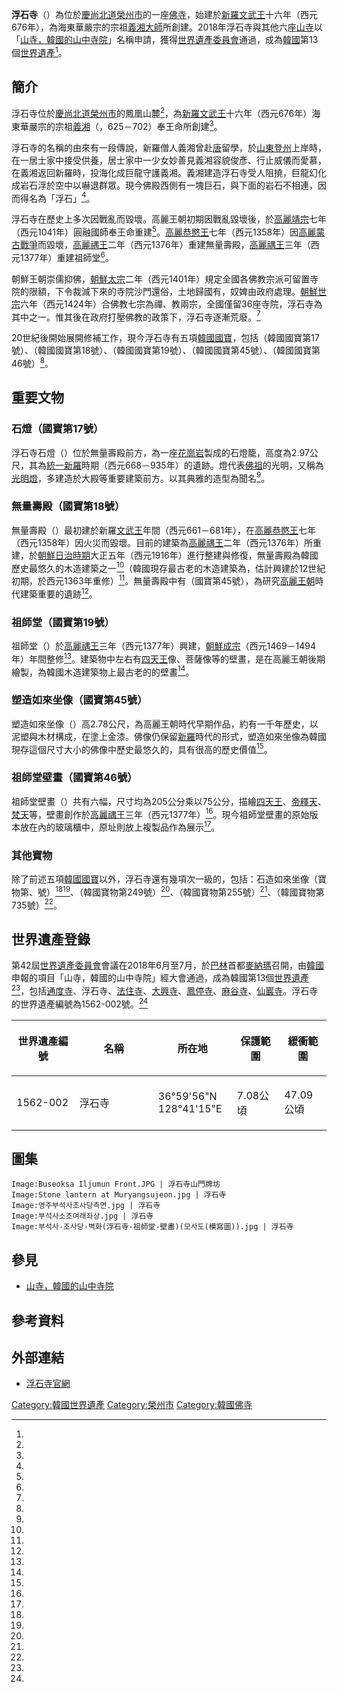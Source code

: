 {{coord|36|59|56|N|128|41|15|E|display=title}}

{{世界文化遺產概要表
| site_img       = File:Muryangsujeon2.jpg
| site_img_capt  = 浮石寺無量壽殿
| site_img_width = 250px
| zh_name        = 浮石寺
| en_name        = Buseoksa
| fr_name        = Buseoksa
| country        = {{ROK}}
| Region         = 亞洲和太平洋地區
| criterion_c    = (iii)
| ID             = 1562-002
| Year           = 2018
| org_url        = http://whc.unesco.org/en/list/1562
| locmapin       = South Korea
| Coordinates    = {{coord|36|59|56|N|128|41|15|E}}
}}

{{Infobox Korean name
|hangul=부석사
|hanja=浮石寺
|rr=Buseoksa
|mr=Buseoksa
}}

'''浮石寺'''（{{kor|諺=부석사|羅=Buseoksa}}）為位於[[慶尚北道|慶尚北道]][[榮州市|榮州市]]的一座[[佛寺|佛寺]]，始建於[[新羅|新羅]][[文武王_(新羅)|文武王]]十六年（西元676年），為海東華嚴宗的宗祖[[義湘|義湘大師]]所創建。2018年浮石寺與其他六座[[山寺_(韓國)|山寺]]以「[[山寺，韓國的山中寺院|山寺，韓國的山中寺院]]」名稱申請，獲得[[世界遺產委員會|世界遺產委員會]]通過，成為[[大韓民國|韓國]]第13個[[世界遺產|世界遺產]]<ref name="UNESCO_1562"/>。

==簡介==

浮石寺位於[[慶尚北道|慶尚北道]][[榮州市|榮州市]]{{lk|浮石面|부석면 (영주시)}}的鳳凰山麓<ref name="韓国のお寺"/>，為[[新羅|新羅]][[文武王_(新羅)|文武王]]十六年（西元676年）海東華嚴宗的宗祖[[義湘|義湘]]（{{lang|ko|의상}}，625－702）奉王命所創建<ref name="韓國觀光公社_浮石寺"/>。

浮石寺的名稱的由來有一段傳說，新羅僧人義湘曾赴[[唐朝|唐]]留學，於[[山東|山東]][[登州|登州]]上岸時，在一居士家中接受供養，居士家中一少女妙善見義湘容貌俊彥、行止威儀而愛慕，在義湘返回新羅時，投海化成巨龍守護義湘。義湘建造浮石寺受人阻撓，巨龍幻化成岩石浮於空中以嚇退群眾。現今佛殿西側有一塊巨石，與下面的岩石不相連，因而得名為「浮石」<ref name="浮石寺_台灣學佛網"/>。

浮石寺在歷史上多次因戰亂而毀壞。高麗王朝初期因戰亂毀壞後，於[[高麗靖宗|高麗靖宗]]七年（西元1041年）圓融國師奉王命重建<ref name="浮石寺_佛光大辭典"/>。[[高麗恭愍王|高麗恭愍王]]七年（西元1358年）因[[蒙古入侵高麗|高麗蒙古戰爭]]而毀壞，[[高麗禑王|高麗禑王]]二年（西元1376年）重建無量壽殿，[[高麗禑王|高麗禑王]]三年（西元1377年）重建祖師堂<ref name="浮石寺_韓國旅遊發展局"/>。

朝鮮王朝崇儒抑佛，[[朝鮮太宗|朝鮮太宗]]二年（西元1401年）規定全國各佛教宗派可留置寺院的限額，下令裁減下來的寺院沙門還俗，土地歸國有，奴婢由政府處理。[[朝鮮世宗|朝鮮世宗]]六年（西元1424年）合佛教七宗為禪、教兩宗，全國僅留36座寺院，浮石寺為其中之一。惟其後在政府打壓佛教的政策下，浮石寺逐漸荒廢。<ref name="佛教大事年表"/>

20世紀後開始展開修補工作，現今浮石寺有五項[[韓國國寶|韓國國寶]]，包括{{lk|浮石寺石燈|영주 부석사 무량수전 앞 석등|石燈}}（韓國國寶第17號）、{{lk|無量壽殿|영주 부석사 무량수전}}（韓國國寶第18號）、{{lk|祖師堂|영주 부석사 조사당}}（韓國國寶第19號）、{{lk|塑造如來坐像|영주 부석사 소조여래좌상}}（韓國國寶第45號）、{{lk|祖師堂壁畫|영주 부석사 조사당 벽화}}（韓國國寶第46號）<ref name="浮石寺_koreatriptips"/>。

==重要文物==
===石燈（國寶第17號）===

浮石寺石燈（{{lang|ko|부석사 석등}}）位於無量壽殿前方，為一座[[花崗岩|花崗岩]]製成的石燈籠，高度為2.97公尺，其為[[統一新羅|統一新羅]]時期（西元668－935年）的遺跡。燈代表[[佛祖|佛祖]]的光明，又稱為[[光明燈|光明燈]]，多建造於大殿等重要建築前方。{{lk|浮石寺石燈|영주 부석사 무량수전 앞 석등|浮石寺石燈}}以其典雅的造型為聞名<ref name="heritage_17"/>。

===無量壽殿（國寶第18號）===

無量壽殿（{{lang|ko|무량수전}}）最初建於新羅[[文武王_(新羅)|文武王]]年間（西元661－681年），在[[高麗恭愍王|高麗恭愍王]]七年（西元1358年）因火災而毀壞。目前的建築為[[高麗禑王|高麗禑王]]二年（西元1376年）所重建，於[[朝鮮日治時期|朝鮮日治時期]]大正五年（西元1916年）進行整建與修復，無量壽殿為韓國歷史最悠久的木造建築之一<ref name="浮石寺_koreatriptips"/>（韓國現存最古老的木造建築為{{lk|鳳停寺極樂殿|안동 봉정사 극락전}}，估計興建於12世紀初期，於西元1363年重修）<ref name="heritage_15"/>。無量壽殿中有{{lk|塑造如來坐像|영주 부석사 소조여래좌상}}（國寶第45號），為研究[[高麗王朝|高麗王朝]]時代建築重要的遺跡<ref name="heritage_18"/>。

===祖師堂（國寶第19號）===

祖師堂（{{lang|ko|조사당}}）於[[高麗禑王|高麗禑王]]三年（西元1377年）興建，[[朝鮮成宗|朝鮮成宗]]（西元1469－1494年）年間整修<ref name="heritage_19"/>。建築物中左右有[[四大天王|四天王]]像、菩薩像等的壁畫，是在高麗王朝後期繪製，為韓國木造建築物上最古老的的壁畫<ref name="浮石寺_koreatriptips"/>。

===塑造如來坐像（國寶第45號）===

塑造如來坐像（{{lang|ko|소조여래좌상}}）高2.78公尺，為高麗王朝時代早期作品，約有一千年歷史，以泥塑與木材構成，在塗上金漆。佛像仍保留[[新羅|新羅]]時代的形式，塑造如來坐像為韓國現存這個尺寸大小的佛像中歷史最悠久的，具有很高的歷史價值<ref name="heritage_45"/>。

===祖師堂壁畫（國寶第46號）===

祖師堂壁畫（{{lang|ko|조사당 벽화}}）共有六幅，尺寸均為205公分乘以75公分，描繪[[四天王|四天王]]、[[帝釋天|帝釋天]]、[[梵天|梵天]]等，壁畫創作於[[高麗禑王|高麗禑王]]三年（西元1377年）<ref name="heritage_46"/>。現今祖師堂壁畫的原始版本放在{{lk|無量壽殿|영주 부석사 무량수전}}內的玻璃櫃中，原址則放上複製品作為展示<ref name="heritage_19"/>。

===其他寶物===

除了前述五項[[韓國國寶|韓國國寶]]以外，浮石寺還有幾項次一級的{{lk|韓國寶物|대한민국의 보물}}，包括：石造如來坐像（寶物第{{lk|浮石寺石造如來坐像|영주 북지리 석조여래좌상 (동불상)|220-1}}、{{lk|浮石寺石造如來坐像|영주 북지리 석조여래좌상 (서불상)|220-2}}號）<ref name="heritage_t220-1"/><ref name="heritage_t220-2"/>、{{lk|浮石寺三層石塔|영주 부석사 삼층석탑 (보물)|三層石塔}}（韓國寶物第249號）<ref name="heritage_t249"/>、{{lk|浮石寺幢竿支柱|영주 부석사 당간지주|幢竿支柱}}（韓國寶物第255號）<ref name="heritage_t255"/>、{{lk|浮石寺高麗刻板|영주 부석사 고려목판|高麗刻板}}（韓國寶物第735號）<ref name="heritage_t735"/>。

==世界遺產登錄==

第42屆[[世界遺產委員會|世界遺產委員會]]會議在2018年6月至7月，於[[巴林|巴林]]首都[[麥納瑪|麥納瑪]]召開，由[[大韓民國|韓國]]申報的項目「山寺，韓國的山中寺院」經大會通過，成為韓國第13個[[世界遺產|世界遺產]]<ref name="ETToday_180701"/>，包括[[通度寺|通度寺]]、浮石寺、[[法住寺_(韓國)|法住寺]]、[[大興寺_(海南郡)|大興寺]]、[[鳳停寺|鳳停寺]]、[[麻谷寺|麻谷寺]]、[[仙巖寺|仙巖寺]]。浮石寺的世界遺產編號為1562-002號。<ref name="UNESCO_1562"/>

{{世界遺產基準|3}}

{| class="wikitable" width="70%" style="text-align:center"
|+
! style= "width:20%" | 世界遺產編號
! style= "width:25%" | 名稱
! style= "width:25%" | 所在地
! style= "width:15%" | 保護範圍
!緩衝範圍
|-
|1562-002
|浮石寺
|36°59'56"N 128°41'15"E
|7.08公頃
|47.09公頃
|}

==圖集==

<gallery mode="packed">
 Image:Buseoksa Iljumun Front.JPG | 浮石寺山門牌坊
 Image:Stone lantern at Muryangsujeon.jpg | 浮石寺{{lk|浮石寺石燈|영주 부석사 무량수전 앞 석등|石燈}}
 Image:영주부석사조사당측면.jpg | 浮石寺{{lk|祖師堂|영주 부석사 조사당}}
 Image:부석사소조여래좌상.jpg | 浮石寺{{lk|塑造如來坐像|영주 부석사 소조여래좌상}}
 Image:부석사-조사당-벽화(浮石寺-祖師堂-壁畵)(모사도(模寫圖)).jpg | 浮石寺{{lk|祖師堂壁畫|영주 부석사 조사당 벽화}}
</gallery>

==參見==
* [[山寺，韓國的山中寺院|山寺，韓國的山中寺院]]

==參考資料==

{{Reflist|30em|refs=

<ref name="ETToday_180701">{{cite web | url=https://www.ettoday.net/dalemon/post/36645 | title=「世界文化遺產」名單出爐！南韓七大古剎入選 朝鮮佛教文化之美 | author=羅小編 | publisher=[[ETtoday新聞雲|ETtoday新聞雲]] | date=2018-07-01 | accessdate=2020-10-30 | language=zh-tw | archive-date=2020-07-22 | archive-url=https://web.archive.org/web/20200722031624/https://www.ettoday.net/dalemon/post/36645 | dead-url=no }}</ref>

<ref name="heritage_15">{{cite web | url=http://www.heritage.go.kr/heri/cul/culSelectDetail.do?VdkVgwKey=11,00150000,37&pageNo=1_1_1_1 | title=안동 봉정사 극락전 (安東 鳳停寺 極樂殿) | publisher=[[文化財廳|文化財廳]] | accessdate=2020-10-30 | language=ko | archive-date=2020-10-31 | archive-url=https://web.archive.org/web/20201031030224/http://www.heritage.go.kr/heri/cul/culSelectDetail.do?VdkVgwKey=11%2C00150000%2C37&pageNo=1_1_1_1 | dead-url=no }}</ref>

<ref name="heritage_17">{{cite web | url=http://www.heritage.go.kr/heri/cul/culSelectDetail.do?VdkVgwKey=11,00170000,37&pageNo=1_1_1_1 | title=영주 부석사 무량수전 앞 석등 (榮州 浮石寺 無量壽殿 앞 石燈) | publisher=[[文化財廳|文化財廳]] | accessdate=2020-10-30 | language=ko | archive-date=2020-07-22 | archive-url=https://web.archive.org/web/20200722032540/http://www.heritage.go.kr/heri/cul/culSelectDetail.do?VdkVgwKey=11,00170000,37&pageNo=1_1_1_1 | dead-url=no }}</ref>

<ref name="heritage_18">{{cite web | url=http://www.heritage.go.kr/heri/cul/culSelectDetail.do?VdkVgwKey=11,00180000,37&pageNo=1_1_1_1 | title=영주 부석사 무량수전 (榮州 浮石寺 無量壽殿) | publisher=[[文化財廳|文化財廳]] | accessdate=2020-10-30 | language=ko | archive-date=2020-07-22 | archive-url=https://web.archive.org/web/20200722101424/http://www.heritage.go.kr/heri/cul/culSelectDetail.do?VdkVgwKey=11,00180000,37&pageNo=1_1_1_1 | dead-url=no }}</ref>

<ref name="heritage_19">{{cite web | url=http://www.heritage.go.kr/heri/cul/culSelectDetail.do?VdkVgwKey=11,00190000,37&pageNo=1_1_1_1 | title=영주 부석사 조사당 (榮州 浮石寺 祖師堂) | publisher=[[文化財廳|文化財廳]] | accessdate=2020-10-30 | language=ko | archive-date=2020-07-22 | archive-url=https://web.archive.org/web/20200722032722/http://www.heritage.go.kr/heri/cul/culSelectDetail.do?VdkVgwKey=11,00190000,37&pageNo=1_1_1_1 | dead-url=no }}</ref>

<ref name="heritage_45">{{cite web | url=http://www.heritage.go.kr/heri/cul/culSelectDetail.do?VdkVgwKey=11,00450000,37&pageNo=1_1_1_1 | title=영주 부석사 소조여래좌상 (榮州 浮石寺 塑造如來坐像) | publisher=[[文化財廳|文化財廳]] | accessdate=2020-10-30 | language=ko | archive-date=2020-07-22 | archive-url=https://web.archive.org/web/20200722031652/http://www.heritage.go.kr/heri/cul/culSelectDetail.do?VdkVgwKey=11,00450000,37&pageNo=1_1_1_1 | dead-url=no }}</ref>

<ref name="heritage_46">{{cite web | url=http://www.heritage.go.kr/heri/cul/culSelectDetail.do?VdkVgwKey=11,00460000,37&pageNo=1_1_1_1 | title=부석사 조사당 벽화 (浮石寺 祖師堂 壁畵) | publisher=[[文化財廳|文化財廳]] | accessdate=2020-10-30 | language=ko | archive-date=2020-11-04 | archive-url=https://web.archive.org/web/20201104171011/http://www.heritage.go.kr/heri/cul/culSelectDetail.do?VdkVgwKey=11,00460000,37&pageNo=1_1_1_1 | dead-url=no }}</ref>

<ref name="heritage_t220-1">{{cite web | url=http://www.heritage.go.kr/heri/cul/culSelectDetail.do?VdkVgwKey=12,02200100,37&pageNo=1_1_1_1 | title=보물 제220-1호 영주 북지리 석조여래좌상 (榮州 北枝里 石造如來坐像) | publisher=[[文化財廳|文化財廳]] | accessdate=2020-10-30 | language=ko | archive-date=2020-11-07 | archive-url=https://web.archive.org/web/20201107115815/http://www.heritage.go.kr/heri/cul/culSelectDetail.do?VdkVgwKey=12,02200100,37&pageNo=1_1_1_1 | dead-url=no }}</ref>

<ref name="heritage_t220-2">{{cite web | url=http://www.heritage.go.kr/heri/cul/culSelectDetail.do?VdkVgwKey=12,02200200,37&pageNo=1_1_1_1 | title=보물 제220-2호 영주 북지리 석조여래좌상 (榮州 北枝里 石造如來坐像) | publisher=[[文化財廳|文化財廳]] | accessdate=2020-10-30 | language=ko | archive-date=2020-11-02 | archive-url=https://web.archive.org/web/20201102201327/http://www.heritage.go.kr/heri/cul/culSelectDetail.do?VdkVgwKey=12,02200200,37&pageNo=1_1_1_1 | dead-url=no }}</ref>

<ref name="heritage_t249">{{cite web | url=http://www.heritage.go.kr/heri/cul/culSelectDetail.do?VdkVgwKey=12,02490000,37&pageNo=1_1_1_1 | title=영주 부석사 삼층석탑 (榮州 浮石寺 三層石塔) | publisher=[[文化財廳|文化財廳]] | accessdate=2020-10-30 | language=ko | archive-date=2020-10-31 | archive-url=https://web.archive.org/web/20201031030225/http://www.heritage.go.kr/heri/cul/culSelectDetail.do?VdkVgwKey=12%2C02490000%2C37&pageNo=1_1_1_1 | dead-url=no }}</ref>

<ref name="heritage_t255">{{cite web | url=http://www.heritage.go.kr/heri/cul/culSelectDetail.do?VdkVgwKey=12,02550000,37&pageNo=1_1_1_1 | title=영주 부석사 당간지주 (榮州 浮石寺 幢竿支柱) | publisher=[[文化財廳|文化財廳]] | accessdate=2020-10-30 | language=ko | archive-date=2020-10-31 | archive-url=https://web.archive.org/web/20201031030225/http://www.heritage.go.kr/heri/cul/culSelectDetail.do?VdkVgwKey=12%2C02550000%2C37&pageNo=1_1_1_1 | dead-url=no }}</ref>

<ref name="heritage_t735">{{cite web | url=http://www.heritage.go.kr/heri/cul/culSelectDetail.do?VdkVgwKey=12,07350000,37&pageNo=1_1_1_1 | title=영주 부석사 고려목판 (榮州 浮石寺 高麗木板) | publisher=[[文化財廳|文化財廳]] | accessdate=2020-10-30 | language=ko | archive-date=2020-10-31 | archive-url=https://web.archive.org/web/20201031030311/http://www.heritage.go.kr/heri/cul/culSelectDetail.do?VdkVgwKey=12%2C07350000%2C37&pageNo=1_1_1_1 | dead-url=no }}</ref>

<ref name="UNESCO_1562">{{cite web | url=http://whc.unesco.org/en/list/1562/ | title=Sansa, Buddhist Mountain Monasteries in Korea | publisher=[[聯合國教科文組織|聯合國教科文組織]] | accessdate=2020-10-30 | language=en | archive-date=2020-04-17 | archive-url=https://web.archive.org/web/20200417154539/http://whc.unesco.org/en/list/1562 | dead-url=no }}</ref>

<ref name="浮石寺_koreatriptips">{{cite web | url=http://www.koreatriptips.com/zh-tw/tourist-attractions/332559.html | title=浮石寺[UNESCO世界文化遺產](부석사[유네스코 세계문화유산]) | publisher=koreatriptips | accessdate=2020-10-30 | language=zh-hant | archive-date=2020-07-22 | archive-url=https://web.archive.org/web/20200722105535/http://www.koreatriptips.com/zh-tw/tourist-attractions/332559.html | dead-url=no }}</ref>

<ref name="浮石寺_台灣學佛網">{{cite web | url=http://big5.xuefo.net/nr/article31/307059.html | title=登州少女善妙因愛而成護法神的傳奇故事 | publisher=台灣學佛網 | accessdate=2020-10-30 | language=zh-hant | archive-date=2020-10-31 | archive-url=https://web.archive.org/web/20201031030226/http://big5.xuefo.net/nr/article31/307059.html | dead-url=no }}</ref>

<ref name="浮石寺_佛光大辭典">{{cite web | url=http://buddhaspace.org/dict/fk/data/%25E6%25B5%25AE%25E7%259F%25B3%25E5%25AF%25BA.html | title=浮石寺 | publisher=佛光大辭典 | author=慈怡法師 | accessdate=2020-10-30 | language=zh-hant | archive-date=2020-10-31 | archive-url=https://web.archive.org/web/20201031030226/http://buddhaspace.org/dict/fk/data/%25E6%25B5%25AE%25E7%259F%25B3%25E5%25AF%25BA.html | dead-url=no }}</ref>

<ref name="浮石寺_韓國旅遊發展局">{{cite web | url=https://chinese.visitkorea.or.kr/chs/ATR/SI_CHG_2_1_1_1.jsp?cid=331270 | title=浮石寺(联合国教科文组织世界文化遗产)부석사 | publisher=韓國旅遊發展局 | accessdate=2020-10-30 | language=zh-hans | archive-date=2020-10-31 | archive-url=https://web.archive.org/web/20201031030229/https://chinese.visitkorea.or.kr/chs/ATR/SI_CHG_2_1_1_1.jsp?cid=331270 | dead-url=no }}</ref>

<ref name="佛教大事年表">{{cite web | url=http://cnki55.sris.com.tw/refbook/ShowDetail.aspx?Table=CRFDOTHERINFO&ShowField=Content&TitleField=Title-ShowTitle&Field=OTHERID&Value=R20060907700A000298 | title=佛教大事年表 | publisher=佛教大辞典 | accessdate=2020-10-30 | language=zh-hans | archive-date=2020-12-24 | archive-url=https://web.archive.org/web/20201224063334/http://cnki55.sris.com.tw/refbook/ShowDetail.aspx?Table=CRFDOTHERINFO&ShowField=Content&TitleField=Title-ShowTitle&Field=OTHERID&Value=R20060907700A000298 | dead-url=no }}</ref>

<ref name="韓国のお寺">{{cite web | url=http://www.tabijin.com/temple_buseoksa.html | title=浮石寺（ブソッサ・부석사） | publisher=Lotus Tour | accessdate=2020-10-30 | language=ja | archive-date=2016-03-04 | archive-url=https://web.archive.org/web/20160304232430/http://www.tabijin.com/temple_buseoksa.html | dead-url=no }}</ref>

<ref name="韓國觀光公社_浮石寺">{{cite web | url=http://big5chinese.visitkorea.or.kr/cht/ATT/3_2_view.jsp?cid=332559 | title=浮石寺[UNESCO世界文化遺產] | publisher=韓國觀光公社 | accessdate=2020-12-24 | language=zh-hant | archive-date=2020-11-14 | archive-url=https://web.archive.org/web/20201114045613/http://big5chinese.visitkorea.or.kr/cht/ATT/3_2_view.jsp?cid=332559 | dead-url=no }}</ref>

}}

== 外部連結 ==

{{Commons category|Buseoksa}}
*{{ko}} [http://www.pusoksa.org 浮石寺官網] {{Wayback|url=http://www.pusoksa.org/ |date=20180104091850 }}

{{Portal bar|世界遺產|韓國|佛教|建築}}
{{韓國世界遺產}}
[[Category:韓國世界遺產|Category:韓國世界遺產]]
[[Category:榮州市|Category:榮州市]]
[[Category:韓國佛寺|Category:韓國佛寺]]